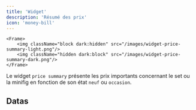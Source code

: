 ```yaml
---
title: 'Widget'
description: 'Résumé des prix'
icon: 'money-bill'
---
```


    <Frame>
        <img className="block dark:hidden" src="/images/widget-price-summary-light.png"/>
        <img className="hidden dark:block" src="/images/widget-price-summary-dark.png"/>
    </Frame>

Le widget `price summary` présente les prix importants concernant le set ou la minifig en fonction de son état `neuf` ou `occasion`. 

## Datas

<AccordionGroup>
<MarketPrice />
<PurchasePrice />
<SellingPrice />
<Profit />
</AccordionGroup>